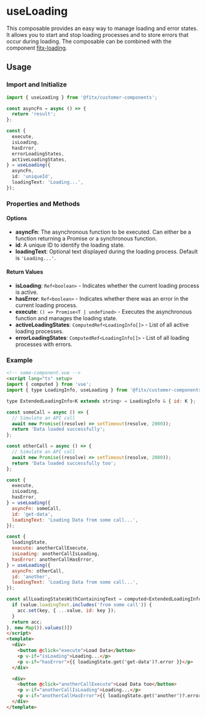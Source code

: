 # useLoading

This composable provides an easy way to manage loading and error states.
It allows you to start and stop loading processes and to store errors that occur during loading.
The composable can be combined with the component [fitx-loading](?path=/docs/components-loading--docs).

## Usage

### Import and Initialize

```ts
import { useLoading } from '@fitx/customer-components';

const asyncFn = async () => {
  return 'result';
};

const {
  execute,
  isLoading,
  hasError,
  errorLoadingStates,
  activeLoadingStates,
} = useLoading({
  asyncFn,
  id: 'uniqueId',
  loadingText: 'Loading...',
});
```

### Properties and Methods

#### Options
- **asyncFn**: The asynchronous function to be executed. Can either be a function returning a Promise or a synchronous function.
- **id**: A unique ID to identify the loading state.
- **loadingText**: Optional text displayed during the loading process. Default is `'Loading...'`.

#### Return Values
- **isLoading**: `Ref<boolean>` - Indicates whether the current loading process is active.
- **hasError**: `Ref<boolean>` - Indicates whether there was an error in the current loading process.
- **execute**: `() => Promise<T | undefined>` - Executes the asynchronous function and manages the loading state.
- **activeLoadingStates**: `ComputedRef<LoadingInfo[]>` - List of all active loading processes.
- **errorLoadingStates**: `ComputedRef<LoadingInfo[]>` - List of all loading processes with errors.

### Example

```html
<!-- some-component.vue -->
<script lang="ts" setup>
import { computed } from 'vue';
import { type LoadingInfo, useLoading } from '@fitx/customer-components';

type ExtendedLoadingInfo<K extends string> = LoadingInfo & { id: K };

const someCall = async () => {
  // Simulate an API call
  await new Promise((resolve) => setTimeout(resolve, 2000));
  return 'Data loaded successfully';
};

const otherCall = async () => {
  // Simulate an API call
  await new Promise((resolve) => setTimeout(resolve, 2000));
  return 'Data loaded successfully too';
};

const {
  execute,
  isLoading,
  hasError,
} = useLoading({
  asyncFn: someCall,
  id: 'get-data',
  loadingText: 'Loading Data from some call...',
});

const {
  loadingState,
  execute: anotherCallExecute,
  isLoading: anotherCallIsLoading,
  hasError: anotherCallHasError,
} = useLoading({
  asyncFn: otherCall,
  id: 'another',
  loadingText: 'Loading Data from some call...',
});

const allLoadingStatesWithContainingText = computed<ExtendedLoadingInfo<string>[]>(() => [...Array.from(loadingState).reduce((acc, [key, value]) => {
  if (value.loadingText.includes('from some call')) {
    acc.set(key, { ...value, id: key });
  }
  return acc;
}, new Map()).values()])
</script>
<template>
  <div>
    <button @click="execute">Load Data</button>
    <p v-if="isLoading">Loading...</p>
    <p v-if="hasError">{{ loadingState.get('get-data')?.error }}</p>
  </div>

  <div>
    <button @click="anotherCallExecute">Load Data too</button>
    <p v-if="anotherCallIsLoading">Loading...</p>
    <p v-if="anotherCallHasError">{{ loadingState.get('another')?.error }}</p>
  </div>
</template>
```
